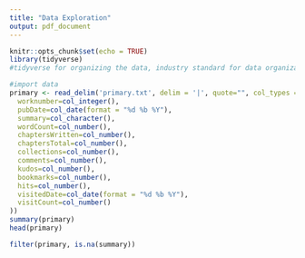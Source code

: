 ```yaml
---
title: "Data Exploration"
output: pdf_document
---
```


```r
knitr::opts_chunk$set(echo = TRUE)
library(tidyverse)
#tidyverse for organizing the data, industry standard for data organization
```



```r
#import data
primary <- read_delim('primary.txt', delim = '|', quote="", col_types = cols(
  worknumber=col_integer(),
  pubDate=col_date(format = "%d %b %Y"),
  summary=col_character(),
  wordCount=col_number(),
  chaptersWritten=col_number(),
  chaptersTotal=col_number(),
  collections=col_number(),
  comments=col_number(),
  kudos=col_number(),
  bookmarks=col_number(),
  hits=col_number(),
  visitedDate=col_date(format = "%d %b %Y"),
  visitCount=col_number()
))
summary(primary)
head(primary)

```


```r
filter(primary, is.na(summary))
```


